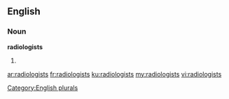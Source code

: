 ==English==

===Noun===
'''radiologists'''

# {{plural of|radiologist}}

[[Category:English plurals]]

[[ar:radiologists]]
[[fr:radiologists]]
[[ku:radiologists]]
[[my:radiologists]]
[[vi:radiologists]]